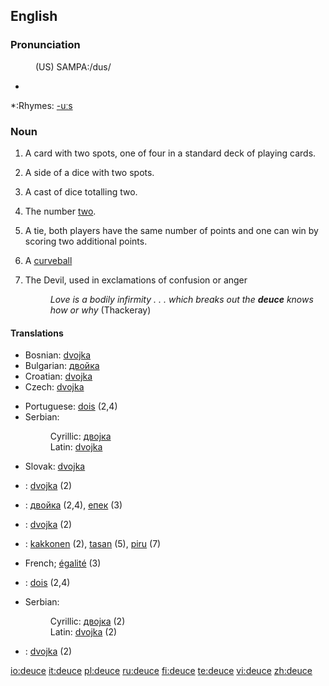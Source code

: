 {{wikipedia}}
==English==

===Pronunciation===
:(US) SAMPA:/dus/
*{{audio|en-us-deuce.ogg|Audio (US)}}

*:Rhymes: [[Rhymes:English:-uːs|-uːs]]

===Noun===
{{en-noun}}

# {{cards}} A card with two spots, one of four in a standard deck of playing cards.
# {{context|dice}} A side of a dice with two spots.
# {{context|dice}} A cast of dice totalling two.
# The number [[two]].
# {{tennis}} A tie, both players have the same number of points and one can win by scoring two additional points.
# {{baseball}} A [[curveball]]
# {{context|epithet}} The Devil, used in exclamations of confusion or anger
#: ''Love is a bodily infirmity . . . which breaks out the '''deuce''' knows how or why'' (Thackeray)

====Translations====
{{trans-top|playing card}}
* Bosnian: [[dvojka#Bosnian|dvojka]] {{f}}
* Bulgarian: [[двойка#Bulgarian|двойка]] {{f}}
* Croatian: [[dvojka#Croatian|dvojka]] {{f}}
* Czech: [[dvojka]] {{f}}
{{trans-mid}}
* Portuguese: [[dois]] (2,4)
* Serbian:
*: Cyrillic: [[двојка#Serbian|двојка]] {{f}}
*: Latin: [[dvojka#Serbian|dvojka]] {{f}}
* Slovak: [[dvojka]] {{f}}
{{trans-bottom}}

{{checktrans-top}}
*{{ttbc|Bosnian}}: [[dvojka#Bosnian|dvojka]] {{f}} (2)
*{{ttbc|Bulgarian}}: [[двойка#Bulgarian|двойка]] {{f}} (2,4), [[епек#Bulgarian|епек]] {{m}} (3)
*{{ttbc|Croatian}}: [[dvojka#Croatian|dvojka]] {{f}} (2)
*{{ttbc|Finnish}}: [[kakkonen]] (2), [[tasan]] (5), [[piru]] (7)
*French; [[égalité]] (3)
*{{ttbc|Portuguese}}: [[dois]] (2,4)
*Serbian:
*:Cyrillic: [[двојка#Serbian|двојка]] {{f}} (2)
*:Latin: [[dvojka#Serbian|dvojka]] {{f}} (2)
*{{ttbc|Slovak}}: [[dvojka]] {{f}} (2)
{{trans-bottom}}

[[io:deuce]]
[[it:deuce]]
[[pl:deuce]]
[[ru:deuce]]
[[fi:deuce]]
[[te:deuce]]
[[vi:deuce]]
[[zh:deuce]]